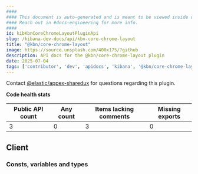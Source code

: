 ```yaml
---
####
#### This document is auto-generated and is meant to be viewed inside our experimental, new docs system.
#### Reach out in #docs-engineering for more info.
####
id: kibKbnCoreChromeLayoutPluginApi
slug: /kibana-dev-docs/api/kbn-core-chrome-layout
title: "@kbn/core-chrome-layout"
image: https://source.unsplash.com/400x175/?github
description: API docs for the @kbn/core-chrome-layout plugin
date: 2025-07-04
tags: ['contributor', 'dev', 'apidocs', 'kibana', '@kbn/core-chrome-layout']
---
```




Contact [@elastic/appex-sharedux](https://github.com/orgs/elastic/teams/appex-sharedux) for questions regarding this plugin.

**Code health stats**

| Public API count  | Any count | Items lacking comments | Missing exports |
|-------------------|-----------|------------------------|-----------------|
| 3 | 0 | 3 | 0 |

## Client

### Consts, variables and types
<DocDefinitionList data={kbnCoreChromeLayoutObj.client.misc}/>

